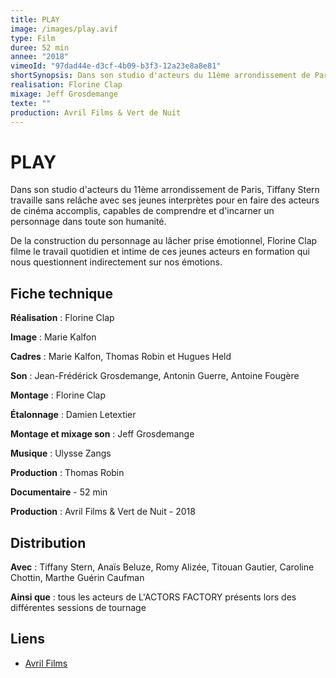 ```yaml
---
title: PLAY
image: /images/play.avif
type: Film
duree: 52 min
annee: "2018"
vimeoId: "97dad44e-d3cf-4b09-b3f3-12a23e8a8e81"
shortSynopsis: Dans son studio d'acteurs du 11ème arrondissement de Paris, Tiffany Stern travaille sans relâche avec ses jeunes interprètes pour en faire des acteurs de cinéma accomplis, capables de comprendre et d'incarner un personnage dans toute son humanité.
realisation: Florine Clap
mixage: Jeff Grosdemange
texte: ""
production: Avril Films & Vert de Nuit
---
```


# PLAY

Dans son studio d'acteurs du 11ème arrondissement de Paris, Tiffany Stern travaille sans relâche avec ses jeunes interprètes pour en faire des acteurs de cinéma accomplis, capables de comprendre et d'incarner un personnage dans toute son humanité.

De la construction du personnage au lâcher prise émotionnel, Florine Clap filme le travail quotidien et intime de ces jeunes acteurs en formation qui nous questionnent indirectement sur nos émotions.

## Fiche technique

**Réalisation** : Florine Clap

**Image** : Marie Kalfon

**Cadres** : Marie Kalfon, Thomas Robin et Hugues Held

**Son** : Jean-Frédérick Grosdemange, Antonin Guerre, Antoine Fougère

**Montage** : Florine Clap

**Étalonnage** : Damien Letextier

**Montage et mixage son** : Jeff Grosdemange

**Musique** : Ulysse Zangs

**Production** : Thomas Robin

**Documentaire** - 52 min

**Production** : Avril Films & Vert de Nuit - 2018

## Distribution

**Avec** : Tiffany Stern, Anaïs Beluze, Romy Alizée, Titouan Gautier, Caroline Chottin, Marthe Guérin Caufman

**Ainsi que** : tous les acteurs de L'ACTORS FACTORY présents lors des différentes sessions de tournage

## Liens

- [Avril Films](http://avrilfilms.com/cinema/)
